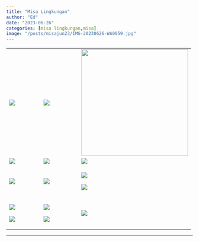 ```yaml
---
title: "Misa Lingkungan"
author: "Ed"
date: "2023-06-26"
categories: [misa lingkungan,misa]
image: "/posts/misajun23/IMG-20230626-WA0059.jpg"
---
```


+--------------------------------------------------+--------------------------------------------------------+---------------------------------------------------------------+
| ![](/posts/misajun23/IMG-20230626-WA0059.jpg)    | ![](/posts/misajun23/IMG-20230626-WA0066(2)%20(1).jpg) | ![](/posts/misajun23/IMG-20230626-WA0060(1).jpg){width="288"} |
+--------------------------------------------------+--------------------------------------------------------+---------------------------------------------------------------+
| ![](/posts/misajun23/IMG-20230626-WA0043(1).jpg) | ![](IMG-20230626-WA0062(1).jpg)                        | ![](IMG-20230626-WA0041(1).jpg)                               |
+--------------------------------------------------+--------------------------------------------------------+---------------------------------------------------------------+
| ![](IMG-20230626-WA0046(1).jpg)                  | ![](/posts/misajun23/IMG-20230626-WA0053(1).jpg)       | ![](IMG-20230626-WA0061(1).jpg)                               |
|                                                  |                                                        |                                                               |
|                                                  |                                                        | ![](IMG-20230627-WA0004(1).jpg)                               |
+--------------------------------------------------+--------------------------------------------------------+---------------------------------------------------------------+
| ![](IMG-20230626-WA0057(2).jpg)                  | ![](/posts/misajun23/IMG-20230626-WA0055.jpg)          | ![](/posts/misajun23/IMG-20230626-WA0065_1_1.jpg)             |
|                                                  |                                                        |                                                               |
| ![](IMG-20230626-WA0058.jpg)                     | ![](IMG-20230626-WA0054.jpg)                           |                                                               |
+--------------------------------------------------+--------------------------------------------------------+---------------------------------------------------------------+

------------------------------------------------------------------------
